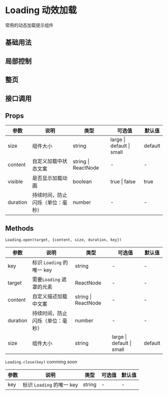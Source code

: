 # Loading 动效加载

常用的动态加载提示组件

## 基础用法


<DemoBase />

## 局部控制


<DemoLocalControl />

## 整页


<DemoPage />

## 接口调用


<DemoApi />

## Props

| 参数     | 说明                             | 类型                | 可选值                    | 默认值  |
| -------- | -------------------------------- | ------------------- | ------------------------- | ------- |
| size     | 组件大小                         | string              | large \| default \| small | default |
| content  | 自定义加载中状态文案             | string \| ReactNode | -                         | -       |
| visible  | 是否显示加载动画                 | boolean             | true \| false             | true    |
| duration | 持续时间，防止闪烁（单位：毫秒） | number              | -                         | -       |

## Methods

`Loading.open(target, {content, size, duration, key})`

| 参数     | 说明                             | 类型                | 可选值                    | 默认值  |
| -------- | -------------------------------- | ------------------- | ------------------------- | ------- |
| key      | 标识 `Loading` 的唯一 key        | string              | -                         | -       |
| target   | 需要`Loading` 遮罩的元素         | ReactNode           | -                         | -       |
| content  | 自定义描述加载中文案             | string \| ReactNode | -                         | -       |
| duration | 持续时间，防止闪烁（单位：毫秒） | number              | -                         | -       |
| size     | 组件大小                         | string              | large \| default \| small | default |

`Loading.close(key)` comming soon

| 参数 | 说明                      | 类型   | 可选值 | 默认值 |
| ---- | ------------------------- | ------ | ------ | ------ |
| key  | 标识 `Loading` 的唯一 key | string | -      | -      |
